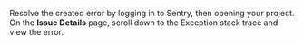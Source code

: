 Resolve the created error by logging in to Sentry, then opening your project. On the **Issue Details** page, scroll down to the Exception stack trace and view the error. 